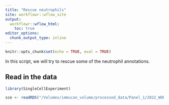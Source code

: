 ```yaml
---
title: "Rescue neutrophils"
site: workflowr::wflow_site
output:
  workflowr::wflow_html:
    toc: true
editor_options:
  chunk_output_type: inline
---
```


```r
knitr::opts_chunk$set(echo = TRUE, eval = TRUE)
```

In this script, we will try to rescue some of the neutrophil annotations.

## Read in the data

```r
library(SingleCellExperiment)

sce <- readRDS("/Volumes/immucan_volume/processed_data/Panel_1/2022_WORKFLOW/mIF/Rout/sce_ROIs.rds")
```


